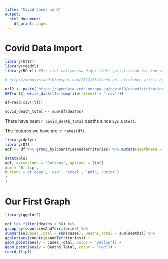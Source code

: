 ```yaml
---
title: "Covid Cases in R"
output:
  html_document:
    df_print: paged
---
```

# Covid Data Import

```r
library(httr)
library(readxl)
library(RCurl) #Bir link çalışmazsa diğer linki çalıştıracak bir kod var burada.

# http://memosisland.blogspot.com/2012/03/check-url-existance-with-r.html

url2 <- paste("https://opendata.ecdc.europa.eu/covid19/casedistribution/csv")
GET(url2, write_disk(tf<-tempfile(fileext = ".csv")))

df=read.csv((tf))
```

```r
covid_death_total <- sum(df$deaths)
```

There have been `r covid_death_total` deaths since `Sys.Date()`.

The features we have are: `r names(df)`.

```r
library(dplyr)
library(DT)
edf <- df %>% group_by(countriesAndTerritories) %>% mutate(deathRate = sum(deaths)/sum(cases)) 

datatable(
edf, extensions = 'Buttons', options = list(
dom = 'Bfrtip',
buttons = c('copy', 'csv', 'excel', 'pdf', 'print')
)
)

```

# Our First Graph

```r
library(ggplot2)

edf %>% filter(deaths > 50) %>%
group_by(countriesAndTerritories) %>%
summarise(Cases_Total = sum(cases), Deaths_Total = sum(deaths)) %>%
ggplot(aes(countriesAndTerritories)) +
geom_point(aes(y = Cases_Total, color = "yellow")) +
geom_point(aes(y = Deaths_Total, color = "red")) +
coord_flip()
```


